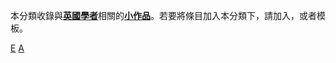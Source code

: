 {{hiddencat}}
本分類收錄與'''[[英國|英國]][[學者|學者]]'''相關的'''[[Wikipedia:小作品|小作品]]'''。若要將條目加入本分類下，請加入'''{{tl|UK-academic-bio-stub}}'''，或者'''{{tl|英國學者小作品}}'''模板。

[[Category:学者小作品|E]]
[[Category:英國人物小作品|A]]
